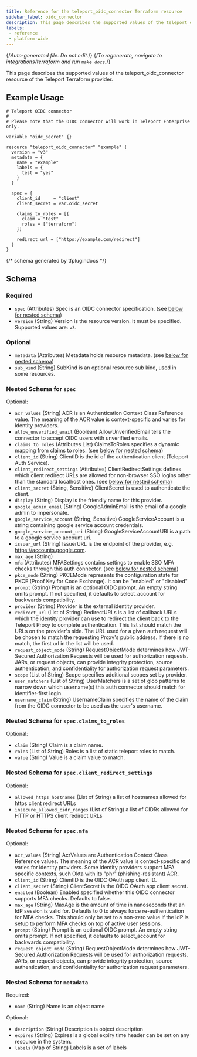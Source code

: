 ```yaml
---
title: Reference for the teleport_oidc_connector Terraform resource
sidebar_label: oidc_connector
description: This page describes the supported values of the teleport_oidc_connector resource of the Teleport Terraform provider.
labels:
 - reference
 - platform-wide
---
```


{/*Auto-generated file. Do not edit.*/}
{/*To regenerate, navigate to integrations/terraform and run `make docs`.*/}

This page describes the supported values of the teleport_oidc_connector resource of the Teleport Terraform provider.




## Example Usage

```hcl
# Teleport OIDC connector
# 
# Please note that the OIDC connector will work in Teleport Enterprise only.

variable "oidc_secret" {}

resource "teleport_oidc_connector" "example" {
  version = "v3"
  metadata = {
    name = "example"
    labels = {
      test = "yes"
    }
  }

  spec = {
    client_id     = "client"
    client_secret = var.oidc_secret

    claims_to_roles = [{
      claim = "test"
      roles = ["terraform"]
    }]

    redirect_url = ["https://example.com/redirect"]
  }
}
```

{/*  schema generated by tfplugindocs */}
## Schema

### Required

- `spec` (Attributes) Spec is an OIDC connector specification. (see [below for nested schema](#nested-schema-for-spec))
- `version` (String) Version is the resource version. It must be specified. Supported values are: `v3`.

### Optional

- `metadata` (Attributes) Metadata holds resource metadata. (see [below for nested schema](#nested-schema-for-metadata))
- `sub_kind` (String) SubKind is an optional resource sub kind, used in some resources.

### Nested Schema for `spec`

Optional:

- `acr_values` (String) ACR is an Authentication Context Class Reference value. The meaning of the ACR value is context-specific and varies for identity providers.
- `allow_unverified_email` (Boolean) AllowUnverifiedEmail tells the connector to accept OIDC users with unverified emails.
- `claims_to_roles` (Attributes List) ClaimsToRoles specifies a dynamic mapping from claims to roles. (see [below for nested schema](#nested-schema-for-specclaims_to_roles))
- `client_id` (String) ClientID is the id of the authentication client (Teleport Auth Service).
- `client_redirect_settings` (Attributes) ClientRedirectSettings defines which client redirect URLs are allowed for non-browser SSO logins other than the standard localhost ones. (see [below for nested schema](#nested-schema-for-specclient_redirect_settings))
- `client_secret` (String, Sensitive) ClientSecret is used to authenticate the client.
- `display` (String) Display is the friendly name for this provider.
- `google_admin_email` (String) GoogleAdminEmail is the email of a google admin to impersonate.
- `google_service_account` (String, Sensitive) GoogleServiceAccount is a string containing google service account credentials.
- `google_service_account_uri` (String) GoogleServiceAccountURI is a path to a google service account uri.
- `issuer_url` (String) IssuerURL is the endpoint of the provider, e.g. https://accounts.google.com.
- `max_age` (String)
- `mfa` (Attributes) MFASettings contains settings to enable SSO MFA checks through this auth connector. (see [below for nested schema](#nested-schema-for-specmfa))
- `pkce_mode` (String) PKCEMode represents the configuration state for PKCE (Proof Key for Code Exchange). It can be "enabled" or "disabled"
- `prompt` (String) Prompt is an optional OIDC prompt. An empty string omits prompt. If not specified, it defaults to select_account for backwards compatibility.
- `provider` (String) Provider is the external identity provider.
- `redirect_url` (List of String) RedirectURLs is a list of callback URLs which the identity provider can use to redirect the client back to the Teleport Proxy to complete authentication. This list should match the URLs on the provider's side. The URL used for a given auth request will be chosen to match the requesting Proxy's public address. If there is no match, the first url in the list will be used.
- `request_object_mode` (String) RequestObjectMode determines how JWT-Secured Authorization Requests will be used for authorization requests. JARs, or request objects, can provide integrity protection, source authentication, and confidentiality for authorization request parameters.
- `scope` (List of String) Scope specifies additional scopes set by provider.
- `user_matchers` (List of String) UserMatchers is a set of glob patterns to narrow down which username(s) this auth connector should match for identifier-first login.
- `username_claim` (String) UsernameClaim specifies the name of the claim from the OIDC connector to be used as the user's username.

### Nested Schema for `spec.claims_to_roles`

Optional:

- `claim` (String) Claim is a claim name.
- `roles` (List of String) Roles is a list of static teleport roles to match.
- `value` (String) Value is a claim value to match.


### Nested Schema for `spec.client_redirect_settings`

Optional:

- `allowed_https_hostnames` (List of String) a list of hostnames allowed for https client redirect URLs
- `insecure_allowed_cidr_ranges` (List of String) a list of CIDRs allowed for HTTP or HTTPS client redirect URLs


### Nested Schema for `spec.mfa`

Optional:

- `acr_values` (String) AcrValues are Authentication Context Class Reference values. The meaning of the ACR value is context-specific and varies for identity providers. Some identity providers support MFA specific contexts, such Okta with its "phr" (phishing-resistant) ACR.
- `client_id` (String) ClientID is the OIDC OAuth app client ID.
- `client_secret` (String) ClientSecret is the OIDC OAuth app client secret.
- `enabled` (Boolean) Enabled specified whether this OIDC connector supports MFA checks. Defaults to false.
- `max_age` (String) MaxAge is the amount of time in nanoseconds that an IdP session is valid for. Defaults to 0 to always force re-authentication for MFA checks. This should only be set to a non-zero value if the IdP is setup to perform MFA checks on top of active user sessions.
- `prompt` (String) Prompt is an optional OIDC prompt. An empty string omits prompt. If not specified, it defaults to select_account for backwards compatibility.
- `request_object_mode` (String) RequestObjectMode determines how JWT-Secured Authorization Requests will be used for authorization requests. JARs, or request objects, can provide integrity protection, source authentication, and confidentiality for authorization request parameters.



### Nested Schema for `metadata`

Required:

- `name` (String) Name is an object name

Optional:

- `description` (String) Description is object description
- `expires` (String) Expires is a global expiry time header can be set on any resource in the system.
- `labels` (Map of String) Labels is a set of labels
